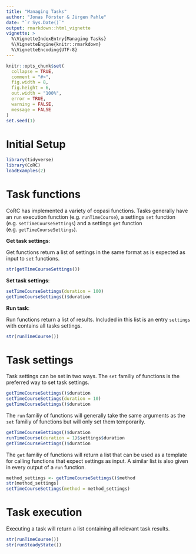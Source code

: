 ```yaml
---
title: "Managing Tasks"
author: "Jonas Förster & Jürgen Pahle"
date: "`r Sys.Date()`"
output: rmarkdown::html_vignette
vignette: >
  %\VignetteIndexEntry{Managing Tasks}
  %\VignetteEngine{knitr::rmarkdown}
  %\VignetteEncoding{UTF-8}
---
```


```r
knitr::opts_chunk$set(
  collapse = TRUE,
  comment = "#>",
  fig.width = 8,
  fig.height = 6,
  out.width = "100%",
  error = TRUE,
  warning = FALSE,
  message = FALSE
)
set.seed(1)
```

# Initial Setup

```r
library(tidyverse)
library(CoRC)
loadExamples(2)
```

# Task functions

CoRC has implemented a variety of copasi functions.
Tasks generally have an `run` execution function (e.g. `runTimeCourse`), a settings `set` function (e.g. `setTimeCourseSettings`) and a settings `get` function (e.g. `getTimeCourseSettings`).

**Get task settings**:

Get functions return a list of settings in the same format as is expected as input to `set` functions.

```r
str(getTimeCourseSettings())
```

**Set task settings**:

```r
setTimeCourseSettings(duration = 100)
getTimeCourseSettings()$duration
```

**Run task**:

Run functions return a list of results.
Included in this list is an entry `settings` with contains all tasks settings.

```r
str(runTimeCourse())
```

# Task settings

Task settings can be set in two ways.
The `set` familiy of functions is the preferred way to set task settings.

```r
getTimeCourseSettings()$duration
setTimeCourseSettings(duration = 10)
getTimeCourseSettings()$duration
```

The `run` familiy of functions will generally take the same arguments as the `set` familiy of functions but will only set them temporarily.

```r
getTimeCourseSettings()$duration
runTimeCourse(duration = 1)$settings$duration
getTimeCourseSettings()$duration
```

The `get` familiy of functions will return a list that can be used as a template for calling functions that expect settings as input.
A similar list is also given in every output of a `run` function.

```r
method_settings <- getTimeCourseSettings()$method
str(method_settings)
setTimeCourseSettings(method = method_settings)
```

# Task execution

Executing a task will return a list containing all relevant task results.

```r
str(runTimeCourse())
str(runSteadyState())
```
